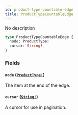 ```yaml
---
id: product-type-countable-edge
title: ProductTypeCountableEdge
---
```


No description

```graphql
type ProductTypeCountableEdge {
  node: ProductType!
  cursor: String!
}
```

### Fields

#### `node` ([`ProductType!`](/api-reference/objects/product-type.mdx))

The item at the end of the edge.

#### `cursor` ([`String!`](/api-reference/scalars/string.mdx))

A cursor for use in pagination.

